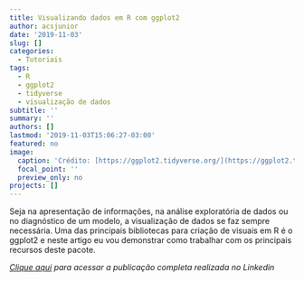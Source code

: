 ```yaml
---
title: Visualizando dados em R com ggplot2
author: acsjunior
date: '2019-11-03'
slug: []
categories:
  - Tutoriais
tags:
  - R
  - ggplot2
  - tidyverse
  - visualização de dados
subtitle: ''
summary: ''
authors: []
lastmod: '2019-11-03T15:06:27-03:00'
featured: no
image:
  caption: 'Crédito: [https://ggplot2.tidyverse.org/](https://ggplot2.tidyverse.org/)'
  focal_point: ''
  preview_only: no
projects: []
---
```


Seja na apresentação de informações, na análise exploratória de dados ou no diagnóstico de um modelo, a visualização de dados se faz sempre necessária. Uma das principais bibliotecas para criação de visuais em R é o ggplot2 e neste artigo eu vou demonstrar como trabalhar com os principais recursos deste pacote.

*[Clique aqui](https://www.linkedin.com/pulse/visualizando-dados-em-r-com-ggplot2-antonio-c-da-silva-júnior/) para acessar a publicação completa realizada no Linkedin*
